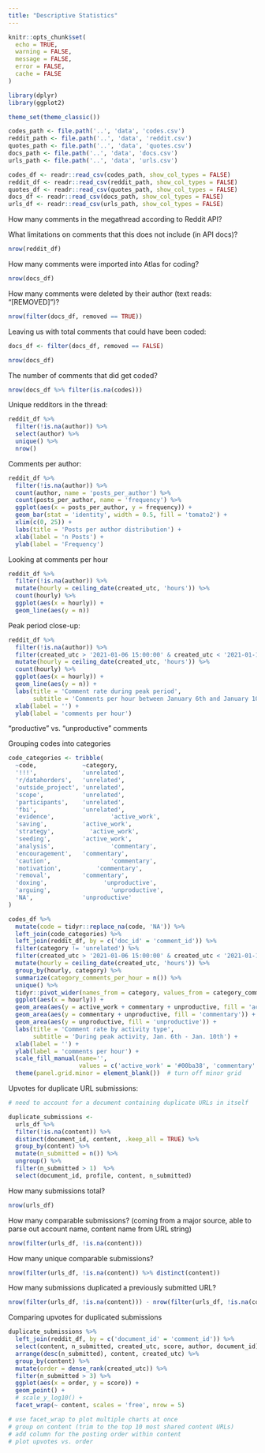 ```yaml
---
title: "Descriptive Statistics"
---
```


```r
knitr::opts_chunk$set(
  echo = TRUE, 
  warning = FALSE,
  message = FALSE,
  error = FALSE, 
  cache = FALSE
)
```

```r
library(dplyr)
library(ggplot2)

theme_set(theme_classic())

codes_path <- file.path('..', 'data', 'codes.csv')
reddit_path <- file.path('..', 'data', 'reddit.csv')
quotes_path <- file.path('..', 'data', 'quotes.csv')
docs_path <- file.path('..', 'data', 'docs.csv')
urls_path <- file.path('..', 'data', 'urls.csv')

codes_df <- readr::read_csv(codes_path, show_col_types = FALSE)
reddit_df <- readr::read_csv(reddit_path, show_col_types = FALSE)
quotes_df <- readr::read_csv(quotes_path, show_col_types = FALSE)
docs_df <- readr::read_csv(docs_path, show_col_types = FALSE)
urls_df <- readr::read_csv(urls_path, show_col_types = FALSE)
```

How many comments in the megathread according to Reddit API?

What limitations on comments that this does not include (in API docs)?

```r
nrow(reddit_df)
```

How many comments were imported into Atlas for coding? 

```r
nrow(docs_df)
```


How many comments were deleted by their author (text reads: "[REMOVED]")?

```r
nrow(filter(docs_df, removed == TRUE))
```

Leaving us with total comments that could have been coded:

```r
docs_df <- filter(docs_df, removed == FALSE)

nrow(docs_df)
```

The number of comments that did get coded?

```r
nrow(docs_df %>% filter(is.na(codes)))
```

Unique redditors in the thread:

```r
reddit_df %>%
  filter(!is.na(author)) %>%
  select(author) %>%
  unique() %>%
  nrow()
```

Comments per author:

```r
reddit_df %>%
  filter(!is.na(author)) %>%
  count(author, name = 'posts_per_author') %>%
  count(posts_per_author, name = 'frequency') %>%
  ggplot(aes(x = posts_per_author, y = frequency)) +
  geom_bar(stat = 'identity', width = 0.5, fill = 'tomato2') +
  xlim(c(0, 25)) +
  labs(title = 'Posts per author distribution') +
  xlab(label = 'n Posts') +
  ylab(label = 'Frequency') 

```

Looking at comments per hour

```r
reddit_df %>%
  filter(!is.na(author)) %>%
  mutate(hourly = ceiling_date(created_utc, 'hours')) %>%
  count(hourly) %>%
  ggplot(aes(x = hourly)) +
  geom_line(aes(y = n))
```


Peak period close-up:


```r
reddit_df %>%
  filter(!is.na(author)) %>%
  filter(created_utc > '2021-01-06 15:00:00' & created_utc < '2021-01-10 00:00:00') %>%
  mutate(hourly = ceiling_date(created_utc, 'hours')) %>%
  count(hourly) %>%
  ggplot(aes(x = hourly)) +
  geom_line(aes(y = n)) +
  labs(title = 'Comment rate during peak period',
       subtitle = 'Comments per hour between January 6th and January 10th') +
  xlab(label = '') +
  ylab(label = 'comments per hour') 

```


"productive" vs. "unproductive" comments 

Grouping codes into categories

```r
code_categories <- tribble(
  ~code,             ~category,
  '!!!',             'unrelated',
  'r/datahorders',   'unrelated',
  'outside_project', 'unrelated',
  'scope',           'unrelated',
  'participants',    'unrelated',
  'fbi',             'unrelated',
  'evidence',				 'active_work',
  'saving',	         'active_work',
  'strategy',	       'active_work',
  'seeding',         'active_work',
  'analysis',				 'commentary',
  'encouragement',   'commentary',
  'caution',				 'commentary',
  'motivation',			 'commentary',
  'removal',         'commentary',
  'doxing',				   'unproductive',
  'arguing',				 'unproductive',
  'NA',              'unproductive'
)
```



```r

codes_df %>%
  mutate(code = tidyr::replace_na(code, 'NA')) %>%
  left_join(code_categories) %>%
  left_join(reddit_df, by = c('doc_id' = 'comment_id')) %>%
  filter(category != 'unrelated') %>%
  filter(created_utc > '2021-01-06 15:00:00' & created_utc < '2021-01-10 00:00:00') %>%
  mutate(hourly = ceiling_date(created_utc, 'hours')) %>%
  group_by(hourly, category) %>%
  summarize(category_comments_per_hour = n()) %>%
  unique() %>%
  tidyr::pivot_wider(names_from = category, values_from = category_comments_per_hour, values_fill = 0) %>%
  ggplot(aes(x = hourly)) +
  geom_area(aes(y = active_work + commentary + unproductive, fill = 'active_work')) +
  geom_area(aes(y = commentary + unproductive, fill = 'commentary')) +
  geom_area(aes(y = unproductive, fill = 'unproductive')) +
  labs(title = 'Comment rate by activity type',
       subtitle = 'During peak activity, Jan. 6th - Jan. 10th') +
  xlab(label = '') +
  ylab(label = 'comments per hour') +
  scale_fill_manual(name='',
                    values = c('active_work' = '#00ba38', 'commentary' = '#f8766d', 'unproductive' = '#8bf4f4')) +  # line color
  theme(panel.grid.minor = element_blank())  # turn off minor grid

```

Upvotes for duplicate URL submissions:

```r
# need to account for a document containing duplicate URLs in itself

duplicate_submissions <- 
  urls_df %>%
  filter(!is.na(content)) %>%
  distinct(document_id, content, .keep_all = TRUE) %>%
  group_by(content) %>%
  mutate(n_submitted = n()) %>%
  ungroup() %>%
  filter(n_submitted > 1)  %>%
  select(document_id, profile, content, n_submitted)

```

How many submissions total? 

```r
nrow(urls_df)
```


How many comparable submissions? (coming from a major source, able to parse out account name, content name from URL string)

```r
nrow(filter(urls_df, !is.na(content)))
```

How many unique comparable submissions?

```r
nrow(filter(urls_df, !is.na(content)) %>% distinct(content))
```

How many submissions duplicated a previously submitted URL?

```r
nrow(filter(urls_df, !is.na(content))) - nrow(filter(urls_df, !is.na(content)) %>% distinct(content))
```

Comparing upvotes for duplicated submissions

```r
duplicate_submissions %>%
  left_join(reddit_df, by = c('document_id' = 'comment_id')) %>%
  select(content, n_submitted, created_utc, score, author, document_id) %>%
  arrange(desc(n_submitted), content, created_utc) %>%
  group_by(content) %>%
  mutate(order = dense_rank(created_utc)) %>%
  filter(n_submitted > 3) %>%
  ggplot(aes(x = order, y = score)) +
  geom_point() +
  # scale_y_log10() +
  facet_wrap(~ content, scales = 'free', nrow = 5)

# use facet_wrap to plot multiple charts at once
# group on content (trim to the top 10 most shared content URLs)
# add column for the posting order within content
# plot upvotes vs. order

```
